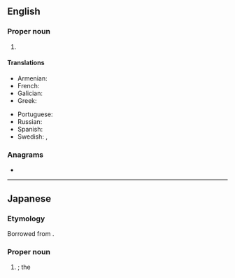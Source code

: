 ==English==

===Proper noun===
{{en-proper noun}}

# {{initialism of|en|International Monetary Fund}}

====Translations====
{{trans-top|International Monetary Fund}}
* Armenian: {{t+|hy|ԱՄՀ}}
* French: {{t+|fr|FMI|m}}
* Galician: {{t+|gl|FMI|m}}
* Greek: {{t+|el|ΔΝΤ|n}}
{{trans-mid}}
* Portuguese: {{t+|pt|FMI|m}}
* Russian: {{t+|ru|МВФ|m}}
* Spanish: {{t+|es|FMI|m}}
* Swedish: {{t|sv|IMF}}, {{t|sv|IVF}}
{{trans-bottom}}

===Anagrams===
* {{anagrams|en|a=fim|FIM|MIF}}

----

==Japanese==

===Etymology===
Borrowed from {{bor|ja|en|IMF|sort=あいえむえふ}}.

===Proper noun===
{{ja-pos|proper|アイエムエフ}}

# {{syn of|ja|国際通貨基金|tr=Kokusai Tsūka Kikin||[[International Monetary Fund]]}}; the {{l|en|IMF}}

{{topics|ja|Organizations|sort=あいえむえふ}}
